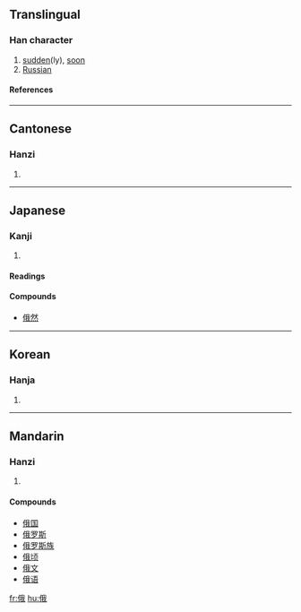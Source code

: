 ==Translingual==
===Han character===
{{Han char|rn=9|rad=人|as=07|sn=9|four=2325<sub>0</sub>|canj=人竹手戈 (OHQI)}}
# [[sudden]](ly), [[soon]]
# [[Russian]]
====References====
{{Han ref|kx=0104.060|dkj=00665|dj=0220.060|hdz=10162.140|uh=4FC4|ud=20420|bh=AB58|bd=43864}}
----
==Cantonese==
===Hanzi===
{{yue-hanzi|jyut=|y=ngo5}}
# {{defn|Cantonese}}
----
==Japanese==
===Kanji===
{{ja-kanji|grade=|rs=人07}}
# {{defn|Japanese}} 
====Readings====
{{ja-readings|on=[[が]] (ga)|kun=[[にわか]] (niwaka)}}

====Compounds====
*[[俄然]]
----
==Korean==
===Hanja===
{{ko-hanja|hangeul=아|rv=a|mr=a}}
# {{defn|Korean}}
----
==Mandarin==
===Hanzi===
{{cmn-hanzi|pin=[[é]] ([[e2]])|wg=o<sup>2</sup>}}
# {{defn|Mandarin}}

====Compounds====
*[[俄国]]
*[[俄罗斯]]
*[[俄罗斯族]]
*[[俄顷]]
*[[俄文]]
*[[俄语]]

[[fr:俄]]
[[hu:俄]]